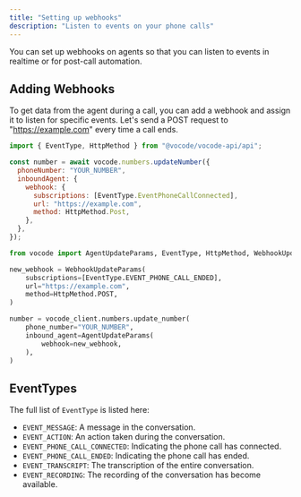 ```yaml
---
title: "Setting up webhooks"
description: "Listen to events on your phone calls"
---
```


You can set up webhooks on agents so that you can
listen to events in realtime or for post-call automation.

## Adding Webhooks

To get data from the agent during a call, you can add a webhook and assign it to listen for specific events.
Let's send a POST request to "https://example.com" every time a call ends.

<CodeGroup>

```javascript configureWebhook.js
import { EventType, HttpMethod } from "@vocode/vocode-api/api";

const number = await vocode.numbers.updateNumber({
  phoneNumber: "YOUR_NUMBER",
  inboundAgent: {
    webhook: {
      subscriptions: [EventType.EventPhoneCallConnected],
      url: "https://example.com",
      method: HttpMethod.Post,
    },
  },
});
```

```python configure_webhook.py
from vocode import AgentUpdateParams, EventType, HttpMethod, WebhookUpdateParams

new_webhook = WebhookUpdateParams(
    subscriptions=[EventType.EVENT_PHONE_CALL_ENDED],
    url="https://example.com",
    method=HttpMethod.POST,
)

number = vocode_client.numbers.update_number(
    phone_number="YOUR_NUMBER",
    inbound_agent=AgentUpdateParams(
        webhook=new_webhook,
    ),
)
```

</CodeGroup>

## EventTypes

The full list of `EventType` is listed here:

- `EVENT_MESSAGE`: A message in the conversation.
- `EVENT_ACTION`: An action taken during the conversation.
- `EVENT_PHONE_CALL_CONNECTED`: Indicating the phone call has connected.
- `EVENT_PHONE_CALL_ENDED`: Indicating the phone call has ended.
- `EVENT_TRANSCRIPT`: The transcription of the entire conversation.
- `EVENT_RECORDING`: The recording of the conversation has become available.
